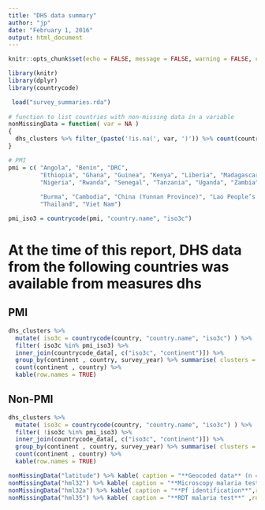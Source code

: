 ---
title: "DHS data summary"
author: "jp"
date: "February 1, 2016"
output: html_document
---

```{r setup, include=FALSE}
knitr::opts_chunk$set(echo = FALSE, message = FALSE, warning = FALSE, comment = "")

library(knitr)
library(dplyr)
library(countrycode)
```

```{r}
 load("survey_summaries.rda")
  
# function to list countries with non-missing data in a variable
nonMissingData = function( var = NA )
{
  dhs_clusters %>% filter_(paste('!is.na(', var, ')')) %>% count(country, survey_year)
}

# PMI 
pmi = c( "Angola", "Benin", "DRC", 
         "Ethiopia", "Ghana", "Guinea", "Kenya", "Liberia", "Madagascar", "Malawi", "Mali", "Mozambique", 
         "Nigeria", "Rwanda", "Senegal", "Tanzania", "Uganda", "Zambia", "Zimbabwe",
         
         "Burma", "Cambodia", "China (Yunnan Province)", "Lao People’s Democratic Republic", 
         "Thailand", "Viet Nam")

pmi_iso3 = countrycode(pmi, "country.name", "iso3c")

```


# At the time of this report, DHS data from the following countries was available from measures dhs  
## PMI

```{r }

dhs_clusters %>%  
  mutate( iso3c = countrycode(country, "country.name", "iso3c") ) %>%
  filter( iso3c %in% pmi_iso3) %>%
  inner_join(countrycode_data[, c("iso3c", "continent")]) %>%
  group_by(continent , country, survey_year) %>% summarise( clusters = n()) %>%
  count(continent , country) %>% 
  kable(row.names = TRUE)

```


## Non-PMI 

```{r }

dhs_clusters %>%  
  mutate( iso3c = countrycode(country, "country.name", "iso3c") ) %>%
  filter( !iso3c %in% pmi_iso3) %>%
  inner_join(countrycode_data[, c("iso3c", "continent")]) %>%
  group_by(continent , country, survey_year) %>% summarise( clusters = n()) %>%
  count(continent , country) %>% 
  kable(row.names = TRUE)

```


```{r }
nonMissingData("latitude") %>% kable( caption = "**Geocoded data** (n = number of clusters)", row.names = TRUE)
nonMissingData("hml32") %>% kable( caption = "**Microscopy malaria test**", row.names = TRUE) # slide
nonMissingData("hml32a") %>% kable( caption = "**Pf identification**",row.names = TRUE) # pf
nonMissingData("hml35") %>% kable( caption = "**RDT malaria test**" ,row.names = TRUE) # rdt
```

